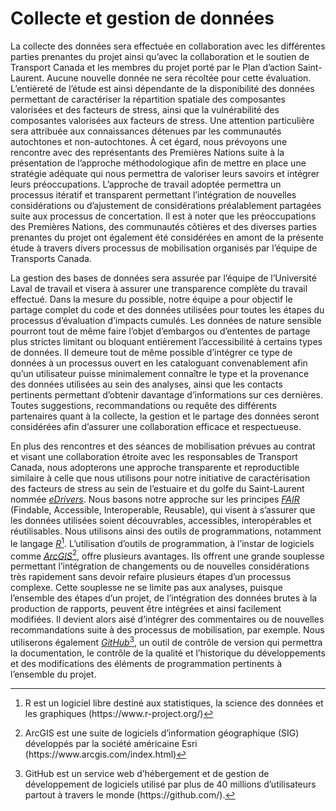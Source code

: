 # Collecte et gestion de données

La collecte des données sera effectuée en collaboration avec les différentes parties prenantes du projet ainsi qu’avec la collaboration et le soutien de Transport Canada et les membres du projet porté par le Plan d’action Saint-Laurent. Aucune nouvelle donnée ne sera récoltée pour cette évaluation. L’entièreté de l’étude est ainsi dépendante de la disponibilité des données permettant de caractériser la répartition spatiale des composantes valorisées et des facteurs de stress, ainsi que la vulnérabilité des composantes valorisées aux facteurs de stress. Une attention particulière sera attribuée aux connaissances détenues par les communautés autochtones et non-autochtones. À cet égard, nous prévoyons une rencontre avec des représentants des Premières Nations suite à la présentation de l’approche méthodologique afin de mettre en place une stratégie adéquate qui nous permettra de valoriser leurs savoirs et intégrer leurs préoccupations. L’approche de travail adoptée permettra un processus itératif et transparent permettant l’intégration de nouvelles considérations ou d’ajustement de considérations préalablement partagées suite aux processus de concertation. Il est à noter que les préoccupations des Premières Nations, des communautés côtières et des diverses parties prenantes du projet ont également été considérées en amont de la présente étude à travers divers processus de mobilisation organisés par l’équipe de Transports Canada.

La gestion des bases de données sera assurée par l’équipe de l’Université Laval de travail et visera à assurer une transparence complète du travail effectué. Dans la mesure du possible, notre équipe a pour objectif le partage complet du code et des données utilisées pour toutes les étapes du processus d’évaluation d’impacts cumulés. Les données de nature sensible pourront tout de même faire l’objet d’embargos ou d’ententes de partage plus strictes limitant ou bloquant entièrement l’accessibilité à certains types de données. Il demeure tout de même possible d’intégrer ce type de données à un processus ouvert en les cataloguant convenablement afin qu’un utilisateur puisse minimalement connaître le type et la provenance des données utilisées au sein des analyses, ainsi que les contacts pertinents permettant d’obtenir davantage d’informations sur ces dernières. Toutes suggestions, recommandations ou requête des différents partenaires quant à la collecte, la gestion et le partage des données seront considérées afin d’assurer une collaboration efficace et respectueuse.

En plus des rencontres et des séances de mobilisation prévues au contrat et visant une collaboration étroite avec les responsables de Transport Canada, nous adopterons une approche transparente et reproductible similaire à celle que nous utilisons pour notre initiative de caractérisation des facteurs de stress au sein de l’estuaire et du golfe du Saint-Laurent nommée
<a href="https://david-beauchesne.shinyapps.io/edriversapp/" target="_blank"><i>eDrivers</i></a>.  Nous basons notre approche sur les principes
<a href="https://ogsl.ca/fr/principes-fair" target="_blank"><i>FAIR</i></a>
(Findable, Accessible, Interoperable, Reusable), qui visent à s’assurer que les données utilisées soient découvrables, accessibles, interopérables et réutilisables. Nous utilisons ainsi des outils de programmations, notamment le langage
<a href="https://www.r-project.org/" target="_blank"><i>R</i></a>[^r].
L’utilisation d’outils de programmation, à l’instar de logiciels comme
<a href="https://www.arcgis.com/index.html" target="_blank"><i>ArcGIS</i></a>[^arc],
 offre plusieurs avantages. Ils offrent une grande souplesse permettant l’intégration de changements ou de nouvelles considérations très rapidement sans devoir refaire plusieurs étapes d’un processus complexe. Cette souplesse ne se limite pas aux analyses, puisque l’ensemble des étapes d’un projet, de l’intégration des données brutes à la production de rapports, peuvent être intégrées et ainsi facilement modifiées. Il devient alors aisé d’intégrer des commentaires ou de nouvelles recommandations suite à des processus de mobilisation, par exemple. Nous utiliserons également
 <a href="https://github.com/" target="_blank"><i>GitHub</i></a>[^git],
un outil de contrôle de version qui permettra la documentation, le contrôle de
la qualité et l’historique du développements et des modifications des éléments
de programmation pertinents à l’ensemble du projet.

[^grise]: La littérature grise correspond à des documents produits par des par diverses instances publiques, commerciales ou industrielles, soumis aux règles de la propriété intellectuelle, et non contrôlés par le processus de révision par les pairs scientifique.
[^r]: R est un logiciel libre destiné aux statistiques, la science des données et les graphiques (https://www.r-project.org/)
[^arc]: ArcGIS est une suite de logiciels d'information géographique (SIG) développés par la société américaine Esri (https://www.arcgis.com/index.html)
[^git]: GitHub est un service web d'hébergement et de gestion de développement de logiciels utilisé par plus de 40 millions d'utilisateurs partout à travers le monde (https://github.com/).
